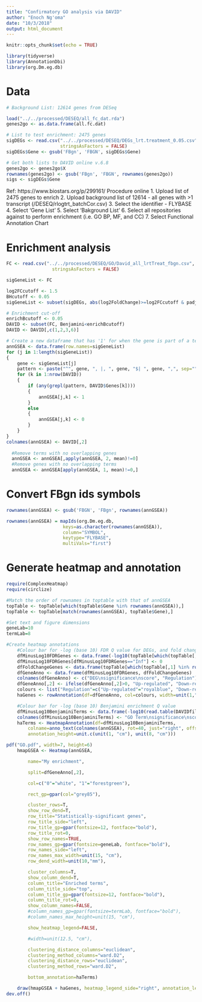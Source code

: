 ```yaml
---
title: "Confirmatory GO analysis via DAVID"
author: "Enoch Ng'oma"
date: "10/3/2018"
output: html_document
---
```


```r
knitr::opts_chunk$set(echo = TRUE)

library(tidyverse)
library(AnnotationDbi)
library(org.Dm.eg.db)
```

# Data

```r
# Background List: 12614 genes from DESeq

load("../../processed/DESEQ/all_fc_dat.rda")
genes2go <- as.data.frame(all.fc.dat)

# List to test enrichment: 2475 genes
sigDEGs <- read.csv("../../processed/DESEQ/DEGs_lrt.treatment_0.05.csv",
                    stringsAsFactors = FALSE)
sigDEGs$Gene <- gsub('FBgn', 'FBGN', sigDEGs$Gene)

# Get both lists to DAVID online v.6.8
genes2go <- genes2go$X
rownames(genes2go) <- gsub('FBgn', 'FBGN', rownames(genes2go))
sigs <- sigDEGs$Gene
```
Ref: https://www.biostars.org/p/299161/
Procedure online
1. Upload list of 2475 genes to enrich
2. Upload background list of 12614 - all genes with >1 transcript (/DESEQ/rlogtrt_batchCor.csv)
3. Select the identifier - FLYBASE
4. Select 'Gene List'
5. Select 'Bakground List'
6. Select all repositories against to perform enrichment (i.e. GO BP, MF, and CC) 
7. Select Functional Annotation Chart


# Enrichment analysis

```r
FC <- read.csv("../../processed/DESEQ/GO/David_all_lrtTreat_fbgn.csv", 
                 stringsAsFactors = FALSE)

sigGeneList <- FC

log2FCcutoff <- 1.5
BHcutoff <- 0.05
sigGeneList <- subset(sigDEGs, abs(log2FoldChange)>=log2FCcutoff & padj<=BHcutoff)[,1]

# Enrichment cut-off
enrichBcutoff <- 0.05
DAVID <- subset(FC, Benjamini<enrichBcutoff)
DAVID <- DAVID[,c(1,2,3,6)]

# Create a new dataframe that has '1' for when the gene is part of a term, and '0' when not
annGSEA <- data.frame(row.names=sigGeneList)
for (j in 1:length(sigGeneList))
{
    gene <- sigGeneList[j]
    pattern <- paste("^", gene, ", |, ", gene, "$| ", gene, ",", sep="")
    for (k in 1:nrow(DAVID))
    {
        if (any(grepl(pattern, DAVID$Genes[k])))
        {
            annGSEA[j,k] <- 1
        }
        else
        {
            annGSEA[j,k] <- 0
        }
    }
}
colnames(annGSEA) <- DAVID[,2]
  
  #Remove terms with no overlapping genes
  annGSEA <- annGSEA[,apply(annGSEA, 2, mean)!=0]
  #Remove genes with no overlapping terms
  annGSEA <- annGSEA[apply(annGSEA, 1, mean)!=0,]
```

# Convert FBgn ids symbols 

```r
rownames(annGSEA) <- gsub('FBGN', 'FBgn', rownames(annGSEA))

rownames(annGSEA) = mapIds(org.Dm.eg.db,
                     keys=as.character(rownames(annGSEA)), 
                     column="SYMBOL",
                     keytype="FLYBASE",
                     multiVals="first")

```

# Generate heatmap and annotation

```r
require(ComplexHeatmap)
require(circlize)

#Match the order of rownames in toptable with that of annGSEA
topTable <- topTable[which(topTable$Gene %in% rownames(annGSEA)),]
topTable <- topTable[match(rownames(annGSEA), topTable$Gene),]

#Set text and figure dimensions
geneLab=10
termLab=8

#Create heatmap annotations
    #Colour bar for -log (base 10) FDR Q value for DEGs, and fold changes
    dfMinusLog10FDRGenes <- data.frame(-log10(topTable[which(topTable[,1] %in% rownames(annGSEA)),"padj"]))
    dfMinusLog10FDRGenes[dfMinusLog10FDRGenes=="Inf"] <- 0
    dfFoldChangeGenes <- data.frame(topTable[which(topTable[,1] %in% rownames(annGSEA)),"log2FoldChange"])
    dfGeneAnno <- data.frame(dfMinusLog10FDRGenes, dfFoldChangeGenes)
    colnames(dfGeneAnno) <- c("DEG\nsignificance\nscore", "Regulation")
    dfGeneAnno[,2] <- ifelse(dfGeneAnno[,2]>0, "Up-regulated", "Down-regulated")
    colours <- list("Regulation"=c("Up-regulated"="royalblue", "Down-regulated"="yellow"))
    haGenes <- rowAnnotation(df=dfGeneAnno, col=colours, width=unit(1,"cm"))

    #Colour bar for -log (base 10) Benjamini enrichment Q value
    dfMinusLog10BenjaminiTerms <- data.frame(-log10(read.table(DAVIDfile, sep="\t", header=TRUE)[which(read.table(DAVIDfile, sep="\t", header=TRUE)$Term %in% colnames(annGSEA)),"Benjamini"]))
    colnames(dfMinusLog10BenjaminiTerms) <- "GO Term\nsignificance\nscore"
    haTerms <- HeatmapAnnotation(df=dfMinusLog10BenjaminiTerms,
        colname=anno_text(colnames(annGSEA), rot=40, just="right", offset=unit(1,"npc")-unit(2,"mm"), gp=gpar(fontsize=termLab)),
        annotation_height=unit.c(unit(1, "cm"), unit(8, "cm")))

pdf("GO.pdf", width=7, height=6)
    hmapGSEA <- Heatmap(annGSEA,

        name="My enrichment",

        split=dfGeneAnno[,2],

        col=c("0"="white", "1"="forestgreen"),

        rect_gp=gpar(col="grey85"),

        cluster_rows=T,
        show_row_dend=T,
        row_title="Statistically-significant genes",
        row_title_side="left",
        row_title_gp=gpar(fontsize=12, fontface="bold"),
        row_title_rot=0,
        show_row_names=TRUE,
        row_names_gp=gpar(fontsize=geneLab, fontface="bold"),
        row_names_side="left",
        row_names_max_width=unit(15, "cm"),
        row_dend_width=unit(10,"mm"),

        cluster_columns=T,
        show_column_dend=T,
        column_title="Enriched terms",
        column_title_side="top",
        column_title_gp=gpar(fontsize=12, fontface="bold"),
        column_title_rot=0,
        show_column_names=FALSE,
        #column_names_gp=gpar(fontsize=termLab, fontface="bold"),
        #column_names_max_height=unit(15, "cm"),

        show_heatmap_legend=FALSE,

        #width=unit(12.5, "cm"),

        clustering_distance_columns="euclidean",
        clustering_method_columns="ward.D2",
        clustering_distance_rows="euclidean",
        clustering_method_rows="ward.D2",

        bottom_annotation=haTerms)

    draw(hmapGSEA + haGenes, heatmap_legend_side="right", annotation_legend_side="right")
dev.off()
```

